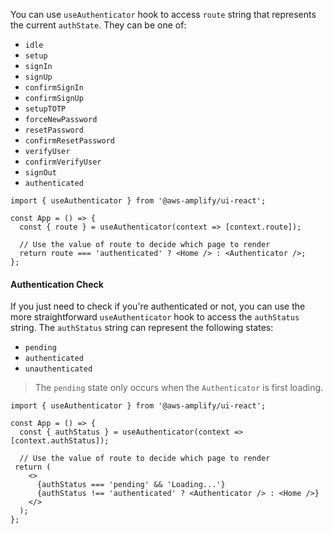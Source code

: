 You can use `useAuthenticator` hook to access `route` string that represents the current `authState`. They can be one of:

- `idle`
- `setup`
- `signIn`
- `signUp`
- `confirmSignIn`
- `confirmSignUp`
- `setupTOTP`
- `forceNewPassword`
- `resetPassword`
- `confirmResetPassword`
- `verifyUser`
- `confirmVerifyUser`
- `signOut`
- `authenticated`

```tsx{1,4-7}
import { useAuthenticator } from '@aws-amplify/ui-react';

const App = () => {
  const { route } = useAuthenticator(context => [context.route]);

  // Use the value of route to decide which page to render
  return route === 'authenticated' ? <Home /> : <Authenticator />;
};
```

#### Authentication Check

If you just need to check if you're authenticated or not, you can use the more straightforward `useAuthenticator` hook to access the `authStatus` string. The `authStatus` string can represent the following states:

- `pending`
- `authenticated`
- `unauthenticated`

> The `pending` state only occurs when the `Authenticator` is first loading.

```tsx{1,4-7}
import { useAuthenticator } from '@aws-amplify/ui-react';

const App = () => {
  const { authStatus } = useAuthenticator(context => [context.authStatus]);

  // Use the value of route to decide which page to render
 return (
    <>
      {authStatus === 'pending' && 'Loading...'}
      {authStatus !== 'authenticated' ? <Authenticator /> : <Home />}
    </>
  );
};
```
